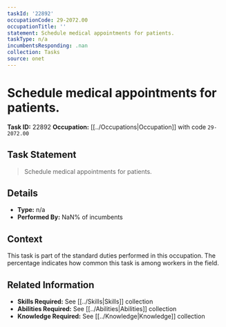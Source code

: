 ```yaml
---
taskId: '22892'
occupationCode: 29-2072.00
occupationTitle: ''
statement: Schedule medical appointments for patients.
taskType: n/a
incumbentsResponding: .nan
collection: Tasks
source: onet
---
```

# Schedule medical appointments for patients.

**Task ID:** 22892
**Occupation:** [[../Occupations|Occupation]] with code `29-2072.00`

## Task Statement

> Schedule medical appointments for patients.

## Details

- **Type:** n/a
- **Performed By:** NaN% of incumbents

## Context

This task is part of the standard duties performed in this occupation. The percentage indicates how common this task is among workers in the field.

## Related Information

- **Skills Required:** See [[../Skills|Skills]] collection
- **Abilities Required:** See [[../Abilities|Abilities]] collection
- **Knowledge Required:** See [[../Knowledge|Knowledge]] collection
